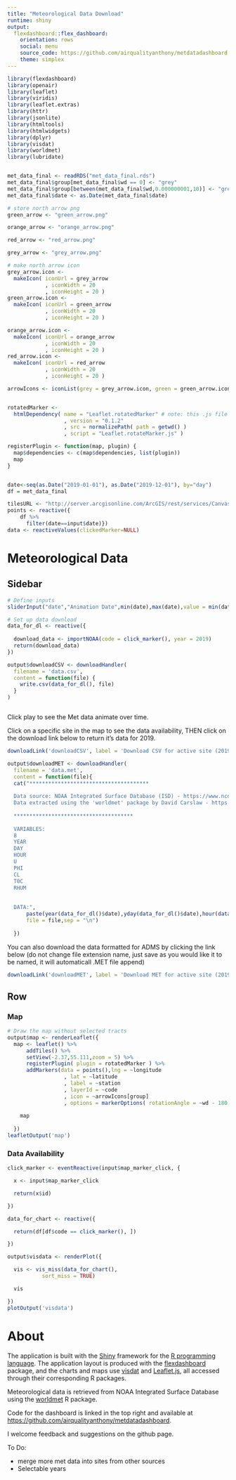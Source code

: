 ```yaml
---
title: "Meteorological Data Download"
runtime: shiny
output: 
  flexdashboard::flex_dashboard:
    orientation: rows
    social: menu
    source_code: https://github.com/airqualityanthony/metdatadashboard
    theme: simplex
---
```


```r

library(flexdashboard)
library(openair)
library(leaflet)
library(viridis)
library(leaflet.extras)
library(httr)
library(jsonlite)
library(htmltools)
library(htmlwidgets)
library(dplyr)
library(visdat)
library(worldmet)
library(lubridate)


met_data_final <- readRDS("met_data_final.rds")
met_data_final$group[met_data_final$wd == 0] <- "grey"
met_data_final$group[between(met_data_final$wd,0.000000001,10)] <- "green"
met_data_final$date <- as.Date(met_data_final$date)

# store north arrow png
green_arrow <- "green_arrow.png"

orange_arrow <- "orange_arrow.png"

red_arrow <- "red_arrow.png"

grey_arrow <- "grey_arrow.png"

# make north arrow icon
grey_arrow.icon <- 
  makeIcon( iconUrl = grey_arrow
            , iconWidth = 20
            , iconHeight = 20 )
green_arrow.icon <-
  makeIcon( iconUrl = green_arrow
            , iconWidth = 20
            , iconHeight = 20 )

orange_arrow.icon <-
  makeIcon( iconUrl = orange_arrow
            , iconWidth = 20
            , iconHeight = 20 )
red_arrow.icon <-
  makeIcon( iconUrl = red_arrow
            , iconWidth = 20
            , iconHeight = 20 )

arrowIcons <- iconList(grey = grey_arrow.icon, green = green_arrow.icon,orange = orange_arrow.icon, red = red_arrow.icon)


rotatedMarker <- 
  htmlDependency( name = "Leaflet.rotatedMarker" # note: this .js file has to be copied and stored in your current working directory 
                  , version = "0.1.2"
                  , src = normalizePath( path = getwd() )
                  , script = "Leaflet.rotateMarker.js" )

registerPlugin <- function(map, plugin) {
  map$dependencies <- c(map$dependencies, list(plugin))
  map
}


date<-seq(as.Date("2019-01-01"), as.Date("2019-12-01"), by="day")
df = met_data_final

tilesURL <- "http://server.arcgisonline.com/ArcGIS/rest/services/Canvas/World_Light_Gray_Base/MapServer/tile/{z}/{y}/{x}"
points <- reactive({
    df %>% 
      filter(date==input$date)})
data <- reactiveValues(clickedMarker=NULL)


```
Meteorological Data
=====================================

Sidebar {.sidebar}
-----------------------------------------------------------------------

```r
# Define inputs
sliderInput("date","Animation Date",min(date),max(date),value = min(date),animate=T)

# Set up data download
data_for_dl <- reactive({
  
  download_data <- importNOAA(code = click_marker(), year = 2019)
  return(download_data)
})

output$downloadCSV <- downloadHandler(
  filename = 'data.csv',
  content = function(file) {
    write.csv(data_for_dl(), file)
  }
)



```
Click play to see the Met data animate over time. 

Click on a specific site in the map to see the data availability, THEN click on the download link below to return it's data for 2019. 

```r
downloadLink('downloadCSV', label = 'Download CSV for active site (2019)')
```

```r
output$downloadMET <- downloadHandler(
  filename = 'data.met', 
  content = function(file){
  cat("**************************************
  
  Data source: NOAA Integrated Surface Database (ISD) - https://www.ncdc.noaa.gov/isd
  Data extracted using the 'worldmet' package by David Carslaw - https://github.com/davidcarslaw/worldmet
  
  **************************************
  
  VARIABLES:
  8
  YEAR
  DAY
  HOUR
  U
  PHI
  CL
  T0C
  RHUM
  
            
  DATA:",
      paste(year(data_for_dl()$date),yday(data_for_dl()$date),hour(data_for_dl()$date),round(data_for_dl()$ws,digits = 2),round(data_for_dl()$wd,digits=4),data_for_dl()$cl,data_for_dl()$air_temp,data_for_dl()$RH, sep = ","),
      file = file,sep = "\n")
  
  })


```
You can also download the data formatted for ADMS by clicking the link below (do not change file extension name, just save as you would like it to be named, it will automaticall .MET file append)

```r
downloadLink('downloadMET', label = 'Download MET for active site (2019)')
```

Row
-----------------------------------------------------------------------

### Map

```r
# Draw the map without selected tracts
output$map <- renderLeaflet({
  map <- leaflet() %>%
      addTiles() %>%
      setView(-2.37,55.111,zoom = 5) %>%
      registerPlugin( plugin = rotatedMarker ) %>%
      addMarkers(data = points(),lng = ~longitude
                  , lat = ~latitude
                  , label = ~station
                  , layerId = ~code
                  , icon = ~arrowIcons[group]
                  , options = markerOptions( rotationAngle = ~wd - 180 ))
      
    map
    
  })
leafletOutput('map')
```

### Data Availability

```r
click_marker <- eventReactive(input$map_marker_click, {

  x <- input$map_marker_click

  return(x$id)

})

data_for_chart <- reactive({

  return(df[df$code == click_marker(), ])

})

output$visdata <- renderPlot({

  vis <- vis_miss(data_for_chart(),
           sort_miss = TRUE)

  vis

})
plotOutput('visdata')
```



About
============================================================================

The application is built with the [Shiny](http://shiny.rstudio.com) framework for the [R programming language](https://www.r-project.org/). The application layout is produced with the [flexdashboard](http://rstudio.github.io/flexdashboard/index.html) package, and the charts and maps use [visdat](https://github.com/ropensci/visdat) and [Leaflet.js](http://leafletjs.com/), all accessed through their corresponding R packages.  

Meteorological data is retrieved from NOAA Integrated Surface Database using the [worldmet](http://davidcarslaw.github.io/worldmet/) R package. 

Code for the dashboard is linked in the top right and available at <https://github.com/airqualityanthony/metdatadashboard>.  

I welcome feedback and suggestions on the github page.

To Do: 

- merge more met data into sites from other sources
- Selectable years

